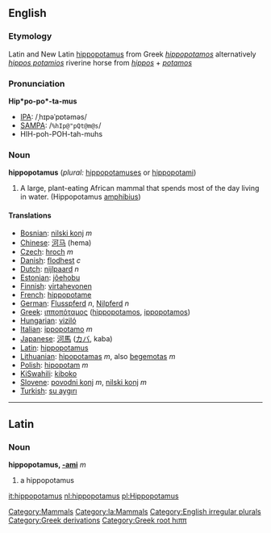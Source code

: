 {{wikipedia}}
==English==
[[Category:Mammals]]
===Etymology===
Latin and New Latin [[hippopotamus]] from Greek ''[[hippopotamos]]'' alternatively ''[[hippos potamios]]'' riverine horse from ''[[hippos]]'' + ''[[potamos]]''

===Pronunciation===
'''Hip*po-po*-ta-mus'''
*[[IPA]]: /ˌhɪpəˈpɒtəməs/
*[[SAMPA]]: /<tt>%hIp@"pQt@m@s</tt>/
*HIH-poh-POH-tah-muhs

===Noun===
'''hippopotamus''' (''plural:'' [[hippopotamuses]] or [[hippopotami]])
# A large, plant-eating African mammal that spends most of the day living in water. (Hippopotamus  [[amphibius]])

====Translations====
*[[Bosnian]]: [[nilski konj]] ''m''
*[[Chinese]]: [[河马]] (hema)
*[[Czech]]: [[hroch]] ''m''
*[[Danish]]: [[flodhest]] ''c''
*[[Dutch]]: [[nijlpaard]] ''n''
*[[Estonian]]: [[jõehobu]]
*[[Finnish]]: [[virtahevonen]]
*[[French]]: [[hippopotame]]
*[[German]]: [[Flusspferd]] ''n'', [[Nilpferd]] ''n''
*[[Greek]]: [[ιπποπόταμος]] ([[hippopotamos]], [[ippopotamos]])
*[[Hungarian]]: [[viziló]]
*[[Italian]]: [[ippopotamo]] ''m''
*[[Japanese]]: [[河馬]] ([[カバ]], kaba)
*[[Latin]]: [[hippopotamus]]
*[[Lithuanian]]: [[hipopotamas]] ''m'', also [[begemotas]] ''m''
*[[Polish]]: [[hipopotam]] ''m''
*[[KiSwahili]]: [[kiboko]]
*[[Slovene]]: [[povodni konj]] ''m'', [[nilski konj]] ''m''
*[[Turkish]]: [[su aygırı]]
----

==Latin==
[[Category:la:Mammals]]
===Noun===
'''hippopotamus, [[Wiktionary Appendix:Latin second declension|-ami]]''' ''m''

#a hippopotamus

[[Category:English irregular plurals]]
[[Category:Greek derivations]]
[[Category:Greek root hιππ]]
[[it:hippopotamus]]
[[nl:hippopotamus]]
[[pl:Hippopotamus]]